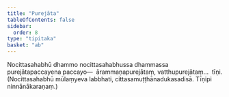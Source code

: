 ```yaml
---
title: "Purejāta"
tableOfContents: false
sidebar:
  order: 8
type: "tipitaka"
basket: "ab"
---
```



<DynamicBreadcrumb />

<Division number="261">

<Paragraph number="2960">
Nocittasahabhū dhammo nocittasahabhussa dhammassa purejātapaccayena paccayo—  ārammaṇapurejātaṃ, vatthupurejātaṃ…  tīṇi. (Nocittasahabhū mūlaṃyeva labbhati, cittasamuṭṭhānadukasadisā. Tīṇipi ninnānākaraṇaṃ.)
</Paragraph>
</Division>